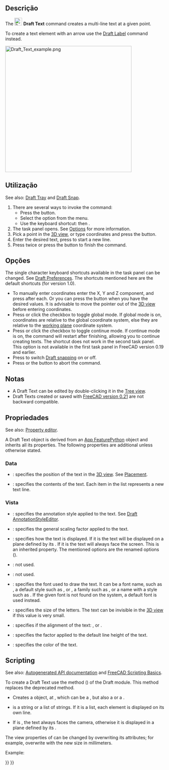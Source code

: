 <languages/>

<div class="mw-translate-fuzzy">
{{Docnav
|[[Draft_ShapeString/pt-br|Formato de texto]]
|[[Draft_Dimension/pt-br|Dimensão]]
|[[Draft_Workbench/pt-br|Draft]]
|IconL=Draft_ShapeString.svg
|IconR=Draft_Dimension.svg
|IconC=Workbench_Draft.svg
}}
</div>

{{GuiCommand
|Name=Draft Text
|MenuLocation=Annotation → Text
|Workbenches=[[Draft_Workbench|Draft]], [[BIM_Workbench|BIM]]
|Shortcut={{KEY|T}} {{KEY|E}}
|Version=0.7
|SeeAlso=[[Draft_Label|Draft Label]], [[Draft_ShapeString|Draft ShapeString]]
}}

<span id="Description"></span>
==Descrição== 

The [[Image:Draft_Text.svg|24px]] '''Draft Text''' command creates a multi-line text at a given point.

To create a text element with an arrow use the [[Draft_Label|Draft Label]] command instead.

[[Image:Draft_Text_example.png|400px]]
{{Caption|Single point required to position the text}}

<span id="Usage"></span>
==Utilização== 

See also: [[Draft_Tray|Draft Tray]] and [[Draft_Snap|Draft Snap]].

# There are several ways to invoke the command:
#* Press the {{Button|[[Image:Draft_Text.svg|16px]] [[Draft_Text|Text]]}} button.
#* Select the {{MenuCommand|Annotation → [[Image:Draft_Text.svg|16px]] Text}} option from the menu.
#* Use the keyboard shortcut: {{KEY|T}} then {{KEY|E}}.
# The {{MenuCommand|Text}} task panel opens. See [[#Options|Options]] for more information.
# Pick a point in the [[3D_view|3D view]], or type coordinates and press the {{Button|[[Image:Draft_AddPoint.svg|16px]] Enter point}} button.
# Enter the desired text, press {{KEY|Enter}} to start a new line.
# Press {{KEY|Enter}} twice or press the {{Button|[[Image:Button_valid.svg|16px]] Create text}} button to finish the command.

<span id="Options"></span>
==Opções==

The single character keyboard shortcuts available in the task panel can be changed. See [[Draft_Preferences|Draft Preferences]]. The shortcuts mentioned here are the default shortcuts (for version 1.0).

* To manually enter coordinates enter the X, Y and Z component, and press {{KEY|Enter}} after each. Or you can press the {{Button|[[Image:Draft_AddPoint.svg|16px]] Enter point}} button when you have the desired values. It is advisable to move the pointer out of the [[3D_view|3D view]] before entering coordinates.
* Press {{KEY|G}} or click the {{MenuCommand|Global}} checkbox to toggle global mode. If global mode is on, coordinates are relative to the global coordinate system, else they are relative to the [[Draft_SelectPlane|working plane]] coordinate system.
* Press {{KEY|N}} or click the {{MenuCommand|Continue}} checkbox to toggle continue mode. If continue mode is on, the command will restart after finishing, allowing you to continue creating texts. The shortcut does  not work in the second task panel. This option is not available in the first task panel in FreeCAD version 0.19 and earlier.
* Press {{KEY|S}} to switch [[Draft_Snap|Draft snapping]] on or off.
* Press {{KEY|Esc}} or the {{Button|Close}} button to abort the command.

<span id="Notes"></span>
==Notas==

* A Draft Text can be edited by double-clicking it in the [[Tree_view|Tree view]].
* Draft Texts created or saved with [[Release_notes_0.21|FreeCAD version 0.21]] are not backward compatible.

<span id="Properties"></span>
==Propriedades==

See also: [[Property_editor|Property editor]].

A Draft Text object is derived from an [[App_FeaturePython|App FeaturePython]] object and inherits all its properties. The following properties are additional unless otherwise stated.

=== Data ===

{{TitleProperty|Base}}

* {{PropertyData|Placement|Placement}}: specifies the position of the text in the [[3D view|3D view]]. See [[Placement|Placement]].
* {{PropertyData|Text|StringList}}: specifies the contents of the text. Each item in the list represents a new text line.

<span id="View"></span>
===Vista===

{{TitleProperty|Annotation}}

* {{PropertyView|Annotation Style|Enumeration}}: specifies the annotation style applied to the text. See [[Draft_AnnotationStyleEditor|Draft AnnotationStyleEditor]].
* {{PropertyView|Scale Multiplier|Float}}: specifies the general scaling factor applied to the text.

{{TitleProperty|Display Options}}

* {{PropertyView|Display Mode|Enumeration}}: specifies how the text is displayed. If it is {{value|World}} the text will be displayed on a plane defined by its {{PropertyData|Placement}}. If it is {{value|Screen}} the text will always face the screen. This is an inherited property. The mentioned options are the renamed options ({{Version|0.21}}).

{{TitleProperty|Graphics}}

* {{PropertyView|Line Color|Color}}: not used.
* {{PropertyView|Line Width|Float}}: not used.

{{TitleProperty|Text}}

* {{PropertyView|Font Name|Font}}: specifies the font used to draw the text. It can be a font name, such as {{value|Arial}}, a default style such as {{value|sans}}, {{value|serif}} or {{value|mono}}, a family such as {{value|Arial,Helvetica,sans}}, or a name with a style such as {{value|Arial:Bold}}. If the given font is not found on the system, a default font is used instead.
* {{PropertyView|Font Size|Length}}: specifies the size of the letters. The text can be invisible in the [[3D_view|3D view]] if this value is very small.
* {{PropertyView|Justification|Enumeration}}: specifies if the alignment of the text: {{value|Left}}, {{value|Center}} or {{value|Right}}.
* {{PropertyView|Line Spacing|Float}}: specifies the factor applied to the default line height of the text.
* {{PropertyView|Text Color|Color}}: specifies the color of the text.

==Scripting==

See also: [https://freecad.github.io/SourceDoc/ Autogenerated API documentation] and [[FreeCAD Scripting Basics|FreeCAD Scripting Basics]].

To create a Draft Text use the {{incode|make_text}} method ({{Version|0.19}}) of the Draft module. This method replaces the deprecated {{incode|makeText}} method.

{{Code|code=
text = make_text(string, placement=None, screen=False)
}}

* Creates a {{incode|text}} object, at {{incode|placement}}, which can be a {{incode|FreeCAD.Placement}}, but also a {{incode|FreeCAD.Rotation}} or a {{incode|FreeCAD.Vector}}.
* {{incode|string}} is a string or a list of strings. If it is a list, each element is displayed on its own line.
* If {{incode|screen}} is {{incode|True}}, the text always faces the camera, otherwise it is displayed in a plane defined by its {{PropertyData|Placement}}.

The view properties of {{incode|text}} can be changed by overwriting its attributes; for example, overwrite {{incode|ViewObject.FontSize}} with the new size in millimeters.

Example:

{{Code|code=
import FreeCAD as App
import Draft

doc = App.newDocument()

t1 = "This is a sample text"
p1 = App.Vector(0, 0, 0)

t2 = ["First line", "second line"]
p2 = App.Vector(1000, 1000, 0)

text1 = Draft.make_text(t1, p1)
text2 = Draft.make_text(t2, p2)
text1.ViewObject.FontSize = 200
text2.ViewObject.FontSize = 200

zaxis = App.Vector(0, 0, 1)

t3 = ["Upside", "down"]
p3 = App.Vector(-1000, -500, 0)
place3 = App.Placement(p3, App.Rotation(zaxis, 180))
text3 = Draft.make_text(t3, place3)
text3.ViewObject.FontSize = 200

doc.recompute()
}}


<div class="mw-translate-fuzzy">
{{Docnav
|[[Draft_ShapeString/pt-br|Formato de texto]]
|[[Draft_Dimension/pt-br|Dimensão]]
|[[Draft_Workbench/pt-br|Draft]]
|IconL=Draft_ShapeString.svg
|IconR=Draft_Dimension.svg
|IconC=Workbench_Draft.svg
}}
</div>

{{Draft Tools navi{{#translation:}}}}
{{Userdocnavi{{#translation:}}}}
